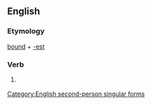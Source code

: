 ==English==

===Etymology===
[[bound]] + [[-est]]

===Verb===
{{en-verb form}}

# {{archaic}} {{form of|Second-person singular simple present form|bound}}

[[Category:English second-person singular forms]]